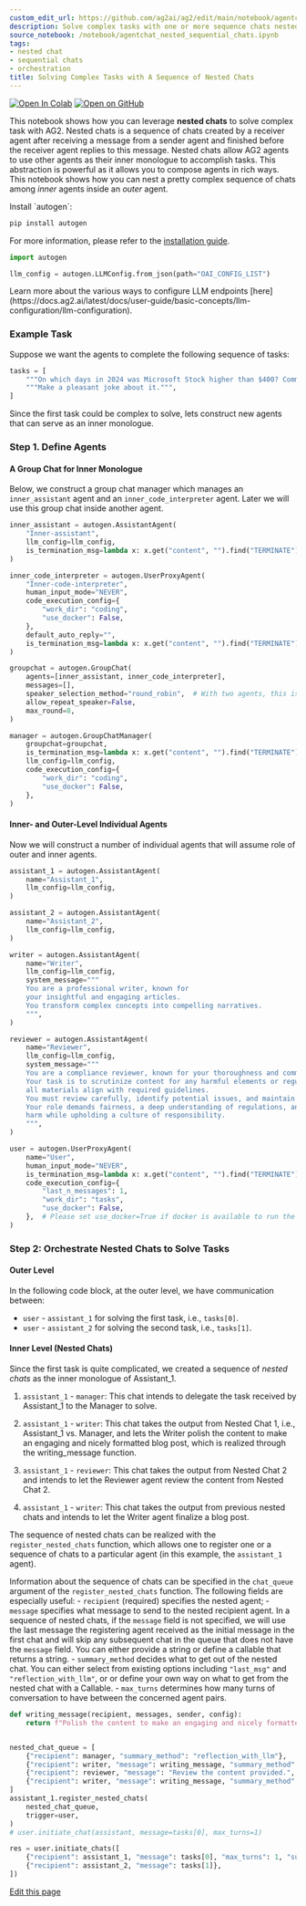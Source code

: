 ```yaml
---
custom_edit_url: https://github.com/ag2ai/ag2/edit/main/notebook/agentchat_nested_sequential_chats.ipynb
description: Solve complex tasks with one or more sequence chats nested as inner monologue.
source_notebook: /notebook/agentchat_nested_sequential_chats.ipynb
tags:
- nested chat
- sequential chats
- orchestration
title: Solving Complex Tasks with A Sequence of Nested Chats
---
```


<a href="https://colab.research.google.com/github/ag2ai/ag2/blob/main/notebook/agentchat_nested_sequential_chats.ipynb" class="colab-badge" target="_blank"><img noZoom src="https://colab.research.google.com/assets/colab-badge.svg" alt="Open In Colab" /></a>
<a href="https://github.com/ag2ai/ag2/blob/main/notebook/agentchat_nested_sequential_chats.ipynb" class="github-badge" target="_blank"><img noZoom src="https://img.shields.io/badge/Open%20on%20GitHub-grey?logo=github" alt="Open on GitHub" /></a>




This notebook shows how you can leverage **nested chats** to solve
complex task with AG2. Nested chats is a sequence of chats created by a
receiver agent after receiving a message from a sender agent and
finished before the receiver agent replies to this message. Nested chats
allow AG2 agents to use other agents as their inner monologue to
accomplish tasks. This abstraction is powerful as it allows you to
compose agents in rich ways. This notebook shows how you can nest a
pretty complex sequence of chats among *inner* agents inside an *outer*
agent.


<div class="info Requirements">
<Info>
Install `autogen`:

```bash
pip install autogen
```

For more information, please refer to the [installation
guide](https://docs.ag2.ai/latest/docs/user-guide/basic-concepts/installing-ag2).
</Info>
</div>

```python
import autogen

llm_config = autogen.LLMConfig.from_json(path="OAI_CONFIG_LIST")
```


<div class="tip">
<Tip>
Learn more about the various ways to configure LLM endpoints
[here](https://docs.ag2.ai/latest/docs/user-guide/basic-concepts/llm-configuration/llm-configuration).
</Tip>
</div>

### Example Task

Suppose we want the agents to complete the following sequence of tasks:

```python
tasks = [
    """On which days in 2024 was Microsoft Stock higher than $400? Comment on the stock performance.""",
    """Make a pleasant joke about it.""",
]
```

Since the first task could be complex to solve, lets construct new
agents that can serve as an inner monologue.

### Step 1. Define Agents 

#### A Group Chat for Inner Monologue

Below, we construct a group chat manager which manages an
`inner_assistant` agent and an `inner_code_interpreter` agent. Later we
will use this group chat inside another agent.

```python
inner_assistant = autogen.AssistantAgent(
    "Inner-assistant",
    llm_config=llm_config,
    is_termination_msg=lambda x: x.get("content", "").find("TERMINATE") >= 0,
)

inner_code_interpreter = autogen.UserProxyAgent(
    "Inner-code-interpreter",
    human_input_mode="NEVER",
    code_execution_config={
        "work_dir": "coding",
        "use_docker": False,
    },
    default_auto_reply="",
    is_termination_msg=lambda x: x.get("content", "").find("TERMINATE") >= 0,
)

groupchat = autogen.GroupChat(
    agents=[inner_assistant, inner_code_interpreter],
    messages=[],
    speaker_selection_method="round_robin",  # With two agents, this is equivalent to a 1:1 conversation.
    allow_repeat_speaker=False,
    max_round=8,
)

manager = autogen.GroupChatManager(
    groupchat=groupchat,
    is_termination_msg=lambda x: x.get("content", "").find("TERMINATE") >= 0,
    llm_config=llm_config,
    code_execution_config={
        "work_dir": "coding",
        "use_docker": False,
    },
)
```

#### Inner- and Outer-Level Individual Agents

Now we will construct a number of individual agents that will assume
role of outer and inner agents.

```python
assistant_1 = autogen.AssistantAgent(
    name="Assistant_1",
    llm_config=llm_config,
)

assistant_2 = autogen.AssistantAgent(
    name="Assistant_2",
    llm_config=llm_config,
)

writer = autogen.AssistantAgent(
    name="Writer",
    llm_config=llm_config,
    system_message="""
    You are a professional writer, known for
    your insightful and engaging articles.
    You transform complex concepts into compelling narratives.
    """,
)

reviewer = autogen.AssistantAgent(
    name="Reviewer",
    llm_config=llm_config,
    system_message="""
    You are a compliance reviewer, known for your thoroughness and commitment to standards.
    Your task is to scrutinize content for any harmful elements or regulatory violations, ensuring
    all materials align with required guidelines.
    You must review carefully, identify potential issues, and maintain the integrity of the organization.
    Your role demands fairness, a deep understanding of regulations, and a focus on protecting against
    harm while upholding a culture of responsibility.
    """,
)

user = autogen.UserProxyAgent(
    name="User",
    human_input_mode="NEVER",
    is_termination_msg=lambda x: x.get("content", "").find("TERMINATE") >= 0,
    code_execution_config={
        "last_n_messages": 1,
        "work_dir": "tasks",
        "use_docker": False,
    },  # Please set use_docker=True if docker is available to run the generated code. Using docker is safer than running the generated code directly.
)
```

### Step 2: Orchestrate Nested Chats to Solve Tasks

#### Outer Level

In the following code block, at the outer level, we have communication
between:

-   `user` - `assistant_1` for solving the first task, i.e., `tasks[0]`.
-   `user` - `assistant_2` for solving the second task, i.e.,
    `tasks[1]`.

#### Inner Level (Nested Chats)

Since the first task is quite complicated, we created a sequence of
*nested chats* as the inner monologue of Assistant_1.

1.  `assistant_1` - `manager`: This chat intends to delegate the task
    received by Assistant_1 to the Manager to solve.

2.  `assistant_1` - `writer`: This chat takes the output from Nested
    Chat 1, i.e., Assistant_1 vs. Manager, and lets the Writer polish
    the content to make an engaging and nicely formatted blog post,
    which is realized through the writing_message function.

3.  `assistant_1` - `reviewer`: This chat takes the output from Nested
    Chat 2 and intends to let the Reviewer agent review the content from
    Nested Chat 2.

4.  `assistant_1` - `writer`: This chat takes the output from previous
    nested chats and intends to let the Writer agent finalize a blog
    post.

The sequence of nested chats can be realized with the
`register_nested_chats` function, which allows one to register one or a
sequence of chats to a particular agent (in this example, the
`assistant_1` agent).

Information about the sequence of chats can be specified in the
`chat_queue` argument of the `register_nested_chats` function. The
following fields are especially useful: - `recipient` (required)
specifies the nested agent; - `message` specifies what message to send
to the nested recipient agent. In a sequence of nested chats, if the
`message` field is not specified, we will use the last message the
registering agent received as the initial message in the first chat and
will skip any subsequent chat in the queue that does not have the
`message` field. You can either provide a string or define a callable
that returns a string. - `summary_method` decides what to get out of the
nested chat. You can either select from existing options including
`"last_msg"` and `"reflection_with_llm"`, or or define your own way on
what to get from the nested chat with a Callable. - `max_turns`
determines how many turns of conversation to have between the concerned
agent pairs.

```python
def writing_message(recipient, messages, sender, config):
    return f"Polish the content to make an engaging and nicely formatted blog post. \n\n {recipient.chat_messages_for_summary(sender)[-1]['content']}"


nested_chat_queue = [
    {"recipient": manager, "summary_method": "reflection_with_llm"},
    {"recipient": writer, "message": writing_message, "summary_method": "last_msg", "max_turns": 1},
    {"recipient": reviewer, "message": "Review the content provided.", "summary_method": "last_msg", "max_turns": 1},
    {"recipient": writer, "message": writing_message, "summary_method": "last_msg", "max_turns": 1},
]
assistant_1.register_nested_chats(
    nested_chat_queue,
    trigger=user,
)
# user.initiate_chat(assistant, message=tasks[0], max_turns=1)

res = user.initiate_chats([
    {"recipient": assistant_1, "message": tasks[0], "max_turns": 1, "summary_method": "last_msg"},
    {"recipient": assistant_2, "message": tasks[1]},
])
```

<div className="edit-url-container">
    <a className="edit-url" href="https://github.com/ag2ai/ag2/edit/main/notebook/agentchat_nested_sequential_chats.ipynb" target='_blank'><Icon icon="pen" iconType="solid" size="13px"/> Edit this page</a>
</div>
